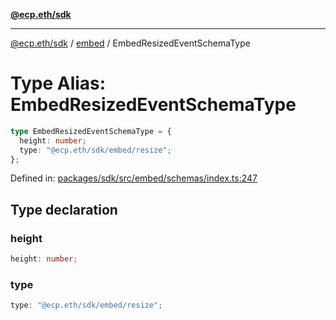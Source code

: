 [**@ecp.eth/sdk**](../../index.mdx)

***

[@ecp.eth/sdk](/sdk-reference/index.mdx) / [embed](/sdk-reference/embed/index.mdx) / EmbedResizedEventSchemaType

# Type Alias: EmbedResizedEventSchemaType

```ts
type EmbedResizedEventSchemaType = {
  height: number;
  type: "@ecp.eth/sdk/embed/resize";
};
```

Defined in: [packages/sdk/src/embed/schemas/index.ts:247](https://github.com/ecp-eth/comments-monorepo/blob/main/packages/sdk/src/embed/schemas/index.ts#L247)

## Type declaration

### height

```ts
height: number;
```

### type

```ts
type: "@ecp.eth/sdk/embed/resize";
```
